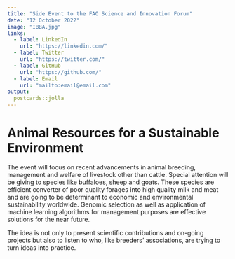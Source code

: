 ```yaml
---
title: "Side Event to the FAO Science and Innovation Forum"
date: "12 October 2022"
image: "IBBA.jpg"
links:
  - label: LinkedIn
    url: "https://linkedin.com/"
  - label: Twitter
    url: "https://twitter.com/"
  - label: GitHub
    url: "https://github.com/"
  - label: Email
    url: "mailto:email@email.com"
output:
  postcards::jolla
---
```

 
# Animal Resources for a Sustainable Environment

The event will focus on recent advancements in animal breeding, management and welfare of livestock other than cattle. Special attention will be giving to species like buffaloes, sheep and goats. These species are efficient converter of poor quality forages into high quality milk and meat and are going to be determinant to economic and environmental sustainability worldwide. Genomic selection as well as application of machine learning algorithms for management purposes are effective solutions for the near future.

The idea is not only to present scientific contributions and on-going projects but also to listen to who, like breeders’ associations, are trying to turn ideas into practice.    



